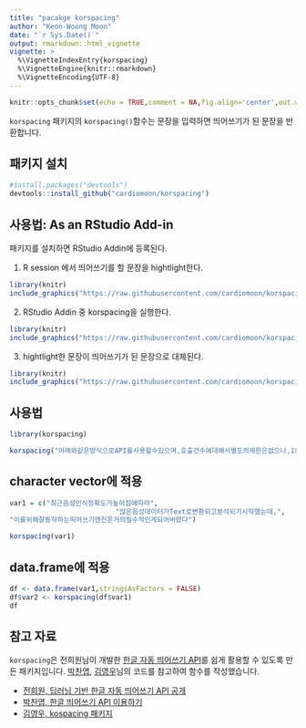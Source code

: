 ```yaml
---
title: "pacakge korspacing"
author: "Keon-Woong Moon"
date: "`r Sys.Date()`"
output: rmarkdown::html_vignette
vignette: >
  %\VignetteIndexEntry{korspacing}
  %\VignetteEngine{knitr::rmarkdown}
  %\VignetteEncoding{UTF-8}
---
```



```r
knitr::opts_chunk$set(echo = TRUE,comment = NA,fig.align='center',out.width="70%")
```

`korspacing` 패키지의 `korspacing()`함수는 문장을 입력하면 띄어쓰기가 된 문장을 반환합니다.

## 패키지 설치  
```r
#install.packages("devtools")
devtools::install_github("cardiomoon/korspacing")
```

## 사용법: As an RStudio Add-in

패키지를 설치하면 RStudio Addin에 등록된다.  

1. R session 에서 띄어쓰기를 할 문장을 hightlight한다.
```r
library(knitr)
include_graphics("https://raw.githubusercontent.com/cardiomoon/korspacing/master/man/figures/fig1.png")

```
2. RStudio Addin 중 korspacing을 실행한다.
```r
library(knitr)
include_graphics("https://raw.githubusercontent.com/cardiomoon/korspacing/master/man/figures/fig2.png")
```
3. hightlight한 문장이 띄어쓰기가 된 문장으로 대체된다. 
```r
library(knitr)
include_graphics("https://raw.githubusercontent.com/cardiomoon/korspacing/master/man/figures/fig3.png")
```

## 사용법

```r
library(korspacing)

korspacing("아래와같은방식으로API를사용할수있으며,호출건수에대해서별도의제한은없으나,1회 호출에200글자로글자수를제한하고있다.")
```

## character vector에 적용
```r
var1 = c("최근음성인식정확도가높아짐에따라",
                          "많은음성데이터가Text로변환되고분석되기시작했는데,",
"이를위해잘동작하는띄어쓰기엔진은거의필수적인게되어버렸다")

korspacing(var1)
```
## data.frame에 적용
```r
df <- data.frame(var1,stringsAsFactors = FALSE)
df$var2 <- korspacing(df$var1)
df
```
## 참고 자료

`korspacing`은 전희원님이 개발한 [한글 자동 띄어쓰기 API](http://freesearch.pe.kr/archives/4647)를 쉽게 활용할 수 있도록 만든 패키지입니다. [박찬엽](https://mrchypark.github.io/r/httr/api/한글-띄어쓰기-API-이용하기.html), [김영우](https://github.com/youngwoos/kospacing/blob/master/README.md)님의 코드를 참고하여 함수를 작성했습니다.

- [전희원, 딥러닝 기반 한글 자동 띄어쓰기 API 공개](http://freesearch.pe.kr/archives/4647)
- [박찬엽, 한글 띄어쓰기 API 이용하기](https://mrchypark.github.io/r/httr/api/한글-띄어쓰기-API-이용하기.html)
- [김영우, kospacing 패키지](https://github.com/youngwoos/kospacing/blob/master/README.md)
